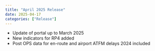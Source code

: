 ```yaml
---
title: "April 2025 Release"
date: 2025-04-17
categories: ["Release"]
---
```


<script src="/rmarkdown-libs/header-attrs/header-attrs.js"></script>


<ul>
<li>Update of portal up to March 2025</li>
<li>New indicators for RP4 added</li>
<li>Post OPS data for en-route and airport ATFM delays 2024 included</li>
</ul>

